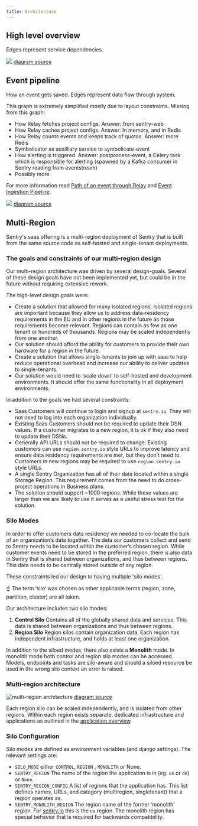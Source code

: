 ```yaml
---
title: Architecture
---
```


## High level overview

Edges represent service dependencies.

![](https://mermaid.ink/svg/pako:eNqFU01PwzAM_StRTiDGeu8BCbQbcKFc0DwhN_XWqs2H0kQwtv13smSj1SrgFj8_v9gvzo4LXRHP-caiqdnrAhQas3zT3rJ7Y7pGoGu0WrHb2zu2LxaPe9aVu92Txoo9YIdKkD0cQHVlYgDvSTm7ndMnStPRXGiZoWkygOom6522lAHfM0sdbv8uO9IS-v5B5RJ4EQN2FaJr4CtQ_VaWOraobdQZ6KDiDRFtcd3iGLBUNX0o_2GnYuVLnKCSpEBRUzXJGN27jaWp0Fn-qDduYAAmDBGmaGvtewIV2RH90rolMmSnvZ5CbVuyY2sicHJnzPltliF5YcqQmM455MYvAApUnCM5yYDXzpk-z7JN42pfxlXYkEsqWbKbB1oR6QstvAypuG_Az1rp1f7RStt01HqJ9AstPuOSrMSmCou-A8UC0dUkCXgejhWt0XfueOchUNE7XWyV4LmznmbcmwodLRoMX0TyfI1dH9DgVpj5OX2e-IcO3z0YL2M)
[diagram source](https://mermaid.live/edit#pako:eNqFU01PwzAM_StRTiDGeu8BCbQbcKFc0DwhN_XWqs2H0kQwtv13smSj1SrgFj8_v9gvzo4LXRHP-caiqdnrAhQas3zT3rJ7Y7pGoGu0WrHb2zu2LxaPe9aVu92Txoo9YIdKkD0cQHVlYgDvSTm7ndMnStPRXGiZoWkygOom6522lAHfM0sdbv8uO9IS-v5B5RJ4EQN2FaJr4CtQ_VaWOraobdQZ6KDiDRFtcd3iGLBUNX0o_2GnYuVLnKCSpEBRUzXJGN27jaWp0Fn-qDduYAAmDBGmaGvtewIV2RH90rolMmSnvZ5CbVuyY2sicHJnzPltliF5YcqQmM455MYvAApUnCM5yYDXzpk-z7JN42pfxlXYkEsqWbKbB1oR6QstvAypuG_Az1rp1f7RStt01HqJ9AstPuOSrMSmCou-A8UC0dUkCXgejhWt0XfueOchUNE7XWyV4LmznmbcmwodLRoMX0TyfI1dH9DgVpj5OX2e-IcO3z0YL2M)

## Event pipeline

How an event gets saved. Edges represent data flow through system.

This graph is extremely simplified mostly due to layout constraints. Missing from this graph:

* How Relay fetches project configs. Answer: from sentry-web
* How Relay caches project configs. Answer: In memory, and in Redis
* How Relay counts events and keeps track of quotas. Answer: more Redis
* Symbolicator as auxilliary service to symbolicate-event
* How alerting is triggered. Answer: postprocess-event, a Celery task which is responsible for alerting (spawned by a Kafka consumer in Sentry reading from eventstream)
* Possibly more

For more information read [Path of an event through Relay](https://getsentry.github.io/relay/relay_server/index.html#path-of-an-event-through-relay) and [Event Ingestion Pipeline](https://getsentry.github.io/event-ingestion-graph/).

![](https://mermaid.ink/svg/pako:eNp9UsFugzAM_ZUop1Uq4o6mXtbLNO3UXSbSgwluQUCC4qQaovz7QqArbdWdEtvPz_azey51jjzhRwNtwb62QgkFbZt-a2eY_9SlBFtqtWdRtGFnQpUTkwaoQDqzOut7dSzVzzAIVWcTJoa2jFVMVhuMz8xgDZ1Q4QmACg4VpC_v6ohk2cdorfZCBXcAlCESSa3INWhSwXeorOnmALsEBPdpd-BA0BpsjZZIFOHJp45DkcumGSXWaLor6WQzC1RRYGQP-YGU4IQXuieQu6LPiLom00HXBd-D8xnh_21drSmoXAbRLLifeDQnxV8zs3kJQLIGoVkJPi7Br_dGrECQzpmzOgvSRZHltkKZi4Nu0m72JP3AVaEd4djd25-16IWvuUc3UOb-SPuRR3BbYOMxif_meABXW8GFGjwUnNW7TkmeWONwzV2be0G3JfhpGp4coCbvxbz0t_k5HX64_-EXvdQVKA)
[diagram source](https://mermaid.live/edit#pako:eNp9UsFugzAM_ZUop1Uq4o6mXtbLNO3UXSbSgwluQUCC4qQaovz7QqArbdWdEtvPz_azey51jjzhRwNtwb62QgkFbZt-a2eY_9SlBFtqtWdRtGFnQpUTkwaoQDqzOut7dSzVzzAIVWcTJoa2jFVMVhuMz8xgDZ1Q4QmACg4VpC_v6ohk2cdorfZCBXcAlCESSa3INWhSwXeorOnmALsEBPdpd-BA0BpsjZZIFOHJp45DkcumGSXWaLor6WQzC1RRYGQP-YGU4IQXuieQu6LPiLom00HXBd-D8xnh_21drSmoXAbRLLifeDQnxV8zs3kJQLIGoVkJPi7Br_dGrECQzpmzOgvSRZHltkKZi4Nu0m72JP3AVaEd4djd25-16IWvuUc3UOb-SPuRR3BbYOMxif_meABXW8GFGjwUnNW7TkmeWONwzV2be0G3JfhpGp4coCbvxbz0t_k5HX64_-EXvdQVKA)

## Multi-Region

Sentry's saas offering is a multi-region deployment of Sentry that is built from the same source code as self-hosted and single-tenant deployments. 

### The goals and constraints of our multi-region design

Our multi-region architecture was driven by several design-goals. Several of these design goals have not been implemented yet, but could be in the future without requiring extensive rework.

The high-level design goals were:

- Create a solution that allowed for many isolated regions. Isolated regions are important because they allow us to address data-residency requirements in the EU and in other regions in the future as those requirements become relevant. Regions can contain as few as one tenant or hundreds of thousands. Regions may be scaled independently from one another.
- Our solution should afford the ability for customers to provide their own hardware for a region in the future.
- Create a solution that allows single-tenants to join up with saas to help reduce operational overhead and increase our ability to deliver updates to single-tenants.
- Our solution would need to ‘scale down’ to self-hosted and development environments. It should offer the same functionality in all deployment environments.

In addition to the goals we had several constraints:

- Saas Customers will continue to login and signup at `sentry.io`. They will not need to log into each organization individually.
- Existing Saas Customers should not be required to update their DSN values. If a customer migrates to a new region, it is ok if they also need to update their DSNs.
- Generally API URLs should not be required to change. Existing customers can use `region.sentry.io` style URLs to improve latency and ensure data residency requirements are met, but they don’t need to. Customers in new regions may be required to use `region.sentry.io` style URLs.
- A single Sentry Organization has all of their data located within a single Storage Region. This requirement comes from the need to do cross-project operations in Business plans.
- The solution should support ~1000 regions. While these values are larger than we are likely to use it serves as a useful stress test for the solution.


### Silo Modes

In order to offer customers data residency we needed to co-locate the bulk of an organization’s data together. The data our customers collect and send to Sentry needs to be located within the customer’s chosen region. While customer events need to be stored in the preferred region, there is also data in Sentry that is shared between organizations, and thus between regions. This data needs to be centrally stored outside of any region.

These constraints led our design to having multiple 'silo modes'. 

<Alert level="info">
    ☝ The term ‘silo’ was chosen as other applicable terms (region, zone, partition, cluster) are all taken.
</Alert>

Our architecture includes two silo modes:

1. **Control Silo** Contains all of the globally shared data and services. This data is shared between organizations and thus between regions.
2. **Region Silo** Region silos contain organization data. Each region has independent infrastructure, and holds at least one organization.

In addition to the siloed modes, there also exists a **Monolith** mode. In monolith mode both control and region silo modes can be accessed. Models, endpoints and tasks are silo-aware and should a siloed resource be used in the wrong silo context an error is raised.

### Multi-region architecture

![multi-region architecture](https://mermaid.ink/svg/pako:eNp1UctqwzAQ_JVFpxSSH_ChUOoUeiiEuD5JOajS2hbIktGjJYT8e1dumjotvS2zs_NgT0x5jaxinfUfapAhwWstnHDZ8KfgXUKnoX0-wGZzDzmGsphnFa8j5lAuhIv5rQ9yGgoReNvAHnvj3UE4IEhOpmANuhSO8LC7ik49X9Fi52PqA8a7H_6FgJqvti1s3-kUaplkoVCwhaOKwB8pbvAWGmP9rKGK5RL9Y66K9zdjGeBWnRoCpwSLPpiLOGG_JTEXTVrc9pn5F8J_fdiajRhGaTQ95FSuBEsDjihYRaPGTmabBBPuTFSZk2-OTrEqhYxrlictE9ZGUuaRVZ20kVDUJvnw8vXk-dfnT1dDqnk)
[diagram source](https://mermaid.live/edit#pako:eNp1UctqwzAQ_JVFpxSSH_ChUOoUeiiEuD5JOajS2hbIktGjJYT8e1dumjotvS2zs_NgT0x5jaxinfUfapAhwWstnHDZ8KfgXUKnoX0-wGZzDzmGsphnFa8j5lAuhIv5rQ9yGgoReNvAHnvj3UE4IEhOpmANuhSO8LC7ik49X9Fi52PqA8a7H_6FgJqvti1s3-kUaplkoVCwhaOKwB8pbvAWGmP9rKGK5RL9Y66K9zdjGeBWnRoCpwSLPpiLOGG_JTEXTVrc9pn5F8J_fdiajRhGaTQ95FSuBEsDjihYRaPGTmabBBPuTFSZk2-OTrEqhYxrlictE9ZGUuaRVZ20kVDUJvnw8vXk-dfnT1dDqnk)

Each region silo can be scaled independently, and is isolated from other regions. Within each region exists separate, dedicated infrastructure and applications as outlined in the [application overview](/architecture/#high-level-overview).

### Silo Configuration

Silo modes are defined as environment variables (and django settings). The relevant settings are:

- `SILO_MODE` either `CONTROL`, `REGION` , `MONOLITH` or None.
- `SENTRY_REGION` The name of the region the application is in (eg. `us` or `de`) or `None`.
- `SENTRY_REGION_CONFIG` A list of regions that the application has. This list defines names, URLs, and category (multiregion, singletenant) that a region operates as.
- `SENTRY_MONOLITH_REGION` The region name of the former ‘monolith’ region. For [sentry.io](http://sentry.io) this is the `us` region. The monolith region has special behavior that is required for backwards compatibility.
